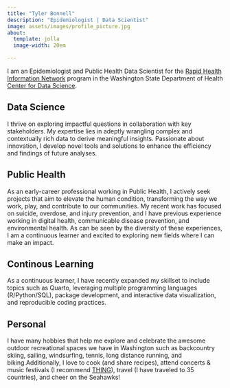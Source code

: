 ```yaml
---
title: "Tyler Bonnell"
description: "Epidemiologist | Data Scientist"
image: assets/images/profile_picture.jpg
about: 
  template: jolla
  image-width: 20em

---
```


I am an Epidemiologist and Public Health Data Scientist for the [Rapid Health Information Network](https://doh.wa.gov/public-health-healthcare-providers/healthcare-professions-and-facilities/data-exchange/syndromic-surveillance-rhino) program in the Washington State Department of Health [Center for Data Science](https://doh.wa.gov/about-us/executive-offices/health-and-science/center-data-science). 

::: {.panel-tabset}


## **Data Science**

I thrive on exploring impactful questions in collaboration with key stakeholders. My expertise lies in adeptly wrangling complex and contextually rich data to derive meaningful insights. Passionate about innovation, I develop novel tools and solutions to enhance the efficiency and findings of future analyses.


## **Public Health**

As an early-career professional working in Public Health, I actively seek projects that aim to elevate the human condition, transforming the way we work, play, and contribute to our communities. My recent work has focused on suicide, overdose, and injury prevention, and I have previous experience working in digital health, communicable disease prevention, and environmental health. As can be seen by the diversity of these experiences, I am a continuous learner and excited to exploring new fields where I can make an impact.

## **Continous Learning**

As a continuous learner, I have recently expanded my skillset to include topics such as Quarto, leveraging multiple programming languages (R/Python/SQL), package development, and interactive data visualization, and reproducible coding practices.

## **Personal**

I have many hobbies that help me explore and celebrate the awesome outdoor recreational spaces we have in Washington such as backcountry skiing, sailing, windsurfing, tennis, long distance running, and biking.Additionally, I love to cook (and share recipes), attend concerts & music festivals (I recommend [THING](https://thingnw.org/)), travel (I have traveled to 35 countries), and cheer on the Seahawks!

:::
